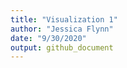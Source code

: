 ```yaml
---
title: "Visualization 1"
author: "Jessica Flynn"
date: "9/30/2020"
output: github_document
---
```


```r

```


